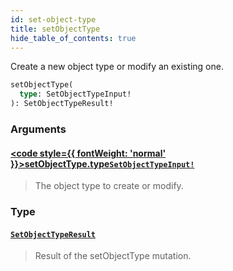 ```yaml
---
id: set-object-type
title: setObjectType
hide_table_of_contents: true
---
```








Create a new object type or modify an existing one.

```graphql
setObjectType(
  type: SetObjectTypeInput!
): SetObjectTypeResult!
```


### Arguments

#### [<code style={{ fontWeight: 'normal' }}>setObjectType.<b>type</b></code>](#)<Bullet />[`SetObjectTypeInput!`](/docs/directory-api-reference/schema/object-types/inputs/set-object-type-input) <Badge class="secondary" text="non-null"/> <Badge class="secondary" text="input"/> <Badge class="secondary" text="object-types"/>
> The object type to create or modify.
> 

### Type

#### [`SetObjectTypeResult`](/docs/directory-api-reference/schema/object-types/objects/set-object-type-result) <Badge class="secondary" text="object"/> <Badge class="secondary" text="object-types"/>
> Result of the setObjectType mutation.
> 





